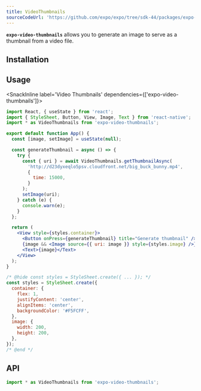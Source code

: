 ```yaml
---
title: VideoThumbnails
sourceCodeUrl: 'https://github.com/expo/expo/tree/sdk-44/packages/expo-video-thumbnails'
---
```



**`expo-video-thumbnails`** allows you to generate an image to serve as a thumbnail from a video file.

<PlatformsSection android emulator ios simulator />

## Installation

<InstallSection packageName="expo-video-thumbnails" />

## Usage

<SnackInline label='Video Thumbnails' dependencies={['expo-video-thumbnails']}>

```jsx
import React, { useState } from 'react';
import { StyleSheet, Button, View, Image, Text } from 'react-native';
import * as VideoThumbnails from 'expo-video-thumbnails';

export default function App() {
  const [image, setImage] = useState(null);

  const generateThumbnail = async () => {
    try {
      const { uri } = await VideoThumbnails.getThumbnailAsync(
        'http://d23dyxeqlo5psv.cloudfront.net/big_buck_bunny.mp4',
        {
          time: 15000,
        }
      );
      setImage(uri);
    } catch (e) {
      console.warn(e);
    }
  };

  return (
    <View style={styles.container}>
      <Button onPress={generateThumbnail} title="Generate thumbnail" />
      {image && <Image source={{ uri: image }} style={styles.image} />}
      <Text>{image}</Text>
    </View>
  );
}

/* @hide const styles = StyleSheet.create({ ... }); */
const styles = StyleSheet.create({
  container: {
    flex: 1,
    justifyContent: 'center',
    alignItems: 'center',
    backgroundColor: '#F5FCFF',
  },
  image: {
    width: 200,
    height: 200,
  },
});
/* @end */
```

</SnackInline>

## API

```js
import * as VideoThumbnails from 'expo-video-thumbnails';
```

<APISection packageName="expo-video-thumbnails" apiName="VideoThumbnails" />
